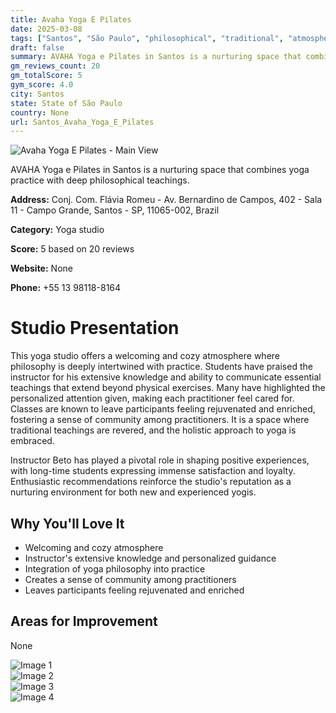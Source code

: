 ```yaml
---
title: Avaha Yoga E Pilates
date: 2025-03-08
tags: ["Santos", "São Paulo", "philosophical", "traditional", "atmosphere", "Santos"]  
draft: false
summary: AVAHA Yoga e Pilates in Santos is a nurturing space that combines yoga practice with deep philosophical teachings.
gm_reviews_count: 20
gm_totalScore: 5
gym_score: 4.0
city: Santos
state: State of São Paulo
country: None
url: Santos_Avaha_Yoga_E_Pilates
---
```


<div className="aspect-[16/9] relative my-8">
  <img 
    src="https://lh5.googleusercontent.com/p/AF1QipN2PyC-NZF1RGAa491C9V7DqxBxNwiQx_z6VIG_=w1920-h1080-k-no"
    alt="Avaha Yoga E Pilates - Main View"
    className="object-cover absolute inset-0 w-full h-full rounded-lg"
  />
</div>

AVAHA Yoga e Pilates in Santos is a nurturing space that combines yoga practice with deep philosophical teachings.

**Address:** Conj. Com. Flávia Romeu - Av. Bernardino de Campos, 402 - Sala 11 - Campo Grande, Santos - SP, 11065-002, Brazil

**Category:** Yoga studio

**Score:** 5 based on 20 reviews

**Website:** None

**Phone:** +55 13 98118-8164

# Studio Presentation

This yoga studio offers a welcoming and cozy atmosphere where philosophy is deeply intertwined with practice. Students have praised the instructor for his extensive knowledge and ability to communicate essential teachings that extend beyond physical exercises. Many have highlighted the personalized attention given, making each practitioner feel cared for. Classes are known to leave participants feeling rejuvenated and enriched, fostering a sense of community among practitioners. It is a space where traditional teachings are revered, and the holistic approach to yoga is embraced.

Instructor Beto has played a pivotal role in shaping positive experiences, with long-time students expressing immense satisfaction and loyalty. Enthusiastic recommendations reinforce the studio's reputation as a nurturing environment for both new and experienced yogis.

## Why You'll Love It

- Welcoming and cozy atmosphere
- Instructor's extensive knowledge and personalized guidance
- Integration of yoga philosophy into practice
- Creates a sense of community among practitioners
- Leaves participants feeling rejuvenated and enriched

## Areas for Improvement

None

<div className="grid grid-cols-1 xl:grid-cols-2 gap-4 my-8">
<div className="aspect-[4/3] relative"><img src="https://lh5.googleusercontent.com/p/AF1QipM1p0dIpQ-glxPO_IruIOOqgN4ymPdkVJ0vBXi0=w1920-h1080-k-no" alt="Image 1" className="object-cover absolute inset-0 w-full h-full rounded-lg" /></div>
<div className="aspect-[4/3] relative"><img src="https://lh5.googleusercontent.com/p/AF1QipMuoLhU_cH1jZaNlKshThx-r8v7SWDWjV48cEYM=w1920-h1080-k-no" alt="Image 2" className="object-cover absolute inset-0 w-full h-full rounded-lg" /></div>
<div className="aspect-[4/3] relative"><img src="https://lh3.googleusercontent.com/gps-cs-s/AB5caB9S5KTqtHHduiDE97XYV1cs2RKhtOs8cArOmcLFqPIaGxKjQYG1YZ01aXc3wB5ULemvcHB4IHrl4tcy97xG2O4cwrxtPm3JnVALF80OpjnF9kEzc1_pQIGBXth4uXaVMnCckYcF=w1920-h1080-k-no" alt="Image 3" className="object-cover absolute inset-0 w-full h-full rounded-lg" /></div>
<div className="aspect-[4/3] relative"><img src="https://lh5.googleusercontent.com/p/AF1QipNNGauik4DzxISzk7cBxgRDlK3h8V7776g0T8N2=w1920-h1080-k-no" alt="Image 4" className="object-cover absolute inset-0 w-full h-full rounded-lg" /></div>
</div>